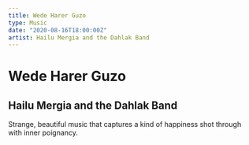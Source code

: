```yaml
---
title: Wede Harer Guzo
type: Music
date: "2020-08-16T18:00:00Z"
artist: Hailu Mergia and the Dahlak Band
---
```


# Wede Harer Guzo
## Hailu Mergia and the Dahlak Band

Strange, beautiful music that captures a kind of happiness shot through with inner poignancy. 